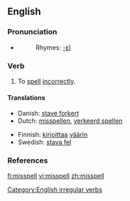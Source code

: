 ==English==

===Pronunciation===
*{{IPA|/'mɪspεl/}}
*:Rhymes: [[Rhymes:English:-ɛl|-ɛl]]

===Verb===
{{en-verb|misspells|misspelling|'''[[misspelt]]''' ''or'' '''[[misspelled]]'''}}

# To [[spell]] [[incorrectly]].

====Translations====
{{top}}
*Danish: [[stave forkert]]
*Dutch: [[misspellen]], [[verkeerd spellen]]
{{mid}}
*Finnish: [[kirjoittaa]] [[väärin]]
*Swedish: [[stava fel]]
{{bottom}}

===References===
{{R:Century 1911}}
{{R:Webster 1913}}

[[Category:English irregular verbs]]

[[fi:misspell]]
[[vi:misspell]]
[[zh:misspell]]